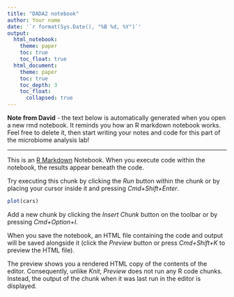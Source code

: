 ```yaml
---
title: "DADA2 notebook"
author: Your name
date: '`r format(Sys.Date(), "%B %d, %Y")`'
output: 
  html_notebook:
    theme: paper
    toc: true
    toc_float: true
  html_document:
    theme: paper
    toc: true
    toc_depth: 3
    toc_float: 
      collapsed: true
---
```


**Note from David** - the text below is automatically generated when you open a new rmd notebook.
It reminds you how an R markdown notebook works. Feel free to delete it, then start writing your notes and code for this part of the microbiome analysis lab!

____

This is an [R Markdown](http://rmarkdown.rstudio.com) Notebook. When you execute code within the notebook, the results appear beneath the code. 

Try executing this chunk by clicking the *Run* button within the chunk or by placing your cursor inside it and pressing *Cmd+Shift+Enter*. 

```r
plot(cars)
```

Add a new chunk by clicking the *Insert Chunk* button on the toolbar or by pressing *Cmd+Option+I*.

When you save the notebook, an HTML file containing the code and output will be saved alongside it (click the *Preview* button or press *Cmd+Shift+K* to preview the HTML file). 

The preview shows you a rendered HTML copy of the contents of the editor. Consequently, unlike *Knit*, *Preview* does not run any R code chunks. Instead, the output of the chunk when it was last run in the editor is displayed.

